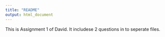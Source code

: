 ```yaml
---
title: "README"
output: html_document
---
```


This is Assignment 1 of David. It includese 2 questions in to seperate files.